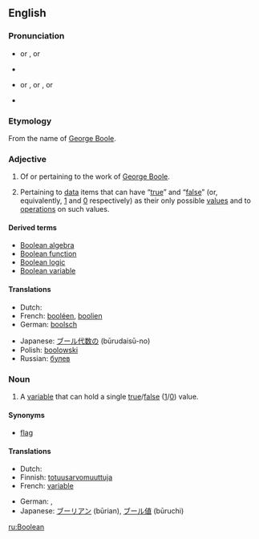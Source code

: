 ==English==
{{wikipedia}}

===Pronunciation===
* {{a|UK}} {{IPA|/ˈbuːliən/}} or {{IPAchar|/buːˈliən/}}, {{SAMPA|/"bu:li@n/}} or {{SAMPAchar|/bu:"li@n/}}
*{{audio|en-uk-Boolean.ogg|Audio (UK)}}
* {{a|US}} {{enPR|bo͞oʹliən}} or {{enPRchar|bo͞oliʹən}}, {{IPA|/ˈbuliən/}} or {{IPAchar|/buˈliən/}} , {{SAMPA|/"buli@n/}} or {{SAMPAchar|/bu"li@n/}}
*{{audio|en-us-Boolean.ogg|Audio (US)}}

===Etymology===
From the name of [[w:George Boole|George Boole]].

===Adjective===
{{en-adj|-}}

# Of or pertaining to the work of [[w:George Boole|George Boole]].
# {{context|logic|computing}} Pertaining to [[data]] items that can have “[[true]]” and “[[false]]” (or, equivalently, [[1]] and [[0]] respectively) as their only possible [[value]]s and to [[operation]]s on such values.

====Derived terms====
*[[Boolean algebra]]
*[[Boolean function]]
*[[Boolean logic]]
*[[Boolean variable]]

====Translations====
{{trans-top|logic: pertaining to data items that have values “true” and “false”}}
*Dutch: {{t|nl|booleaans}}
*French: [[booléen]], [[boolien]]
*German: [[boolsch]]
{{trans-mid}}
*Japanese: [[ブール代数の]] (būrudaisū-no)
*Polish: [[boolowski]]
*Russian: [[булев]]
{{trans-bottom}}

===Noun===
{{en-noun}}

# {{context|logic|computing}} A [[variable]] that can hold a single [[true]]/[[false]] ([[1]]/[[0]]) value.

====Synonyms====
*{{italbrac-colon|Boolean variable}} [[flag]]

====Translations====
{{trans-top|logic: a variable}}
*Dutch: {{t|nl|booleaans|alt=booleaanse}} {{t|nl|waarde|f}}
*Finnish: [[totuusarvomuuttuja]]
*French: [[variable]] {{t|fr|booléen|alt=booléenne|f}}
{{trans-mid}}
*German: {{t|de|Boolean|m}}, {{t|de|boolsch|alt=boolsche}} {{t|de|Variable|f}}
*Japanese: [[ブーリアン]] (būrian), [[ブール値]] (būruchi)
{{trans-bottom}}

[[ru:Boolean]]